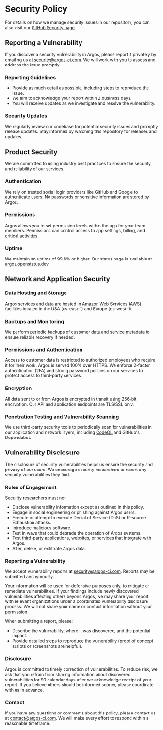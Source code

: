 # Security Policy

For details on how we manage security issues in our repository, you can also visit our [GitHub Security page](https://github.com/argos-ci/argos/security).

## Reporting a Vulnerability

If you discover a security vulnerability in Argos, please report it privately by emailing us at [security@argos-ci.com](mailto:security@argos-ci.com). We will work with you to assess and address the issue promptly.

### Reporting Guidelines

- Provide as much detail as possible, including steps to reproduce the issue.
- We aim to acknowledge your report within 2 business days.
- You will receive updates as we investigate and resolve the vulnerability.

### Security Updates

We regularly review our codebase for potential security issues and promptly release updates. Stay informed by watching this repository for releases and updates.

## Product Security

We are committed to using industry best practices to ensure the security and reliability of our services.

### Authentication

We rely on trusted social login providers like GitHub and Google to authenticate users. No passwords or sensitive information are stored by Argos.

### Permissions

Argos allows you to set permission levels within the app for your team members. Permissions can control access to app settings, billing, and critical activities.

### Uptime

We maintain an uptime of 99.8% or higher. Our status page is available at [argos.openstatus.dev](https://argos.openstatus.dev).

## Network and Application Security

### Data Hosting and Storage

Argos services and data are hosted in Amazon Web Services (AWS) facilities located in the USA (us-east-1) and Europe (eu-west-1).

### Backups and Monitoring

We perform periodic backups of customer data and service metadata to ensure reliable recovery if needed.

### Permissions and Authentication

Access to customer data is restricted to authorized employees who require it for their work. Argos is served 100% over HTTPS. We enforce 2-factor authentication (2FA) and strong password policies on our services to protect access to third-party services.

### Encryption

All data sent to or from Argos is encrypted in transit using 256-bit encryption. Our API and application endpoints are TLS/SSL only.

### Penetration Testing and Vulnerability Scanning

We use third-party security tools to periodically scan for vulnerabilities in our application and network layers, including [CodeQL](https://codeql.github.com/) and GitHub's Dependabot.

## Vulnerability Disclosure

The disclosure of security vulnerabilities helps us ensure the security and privacy of our users. We encourage security researchers to report any security vulnerabilities they find.

### Rules of Engagement

Security researchers must not:

- Disclose vulnerability information except as outlined in this policy.
- Engage in social engineering or phishing against Argos users.
- Execute or attempt to execute Denial of Service (DoS) or Resource Exhaustion attacks.
- Introduce malicious software.
- Test in ways that could degrade the operation of Argos systems.
- Test third-party applications, websites, or services that integrate with Argos.
- Alter, delete, or exfiltrate Argos data.

### Reporting a Vulnerability

We accept vulnerability reports at [security@argos-ci.com](mailto:security@argos-ci.com). Reports may be submitted anonymously.

Your information will be used for defensive purposes only, to mitigate or remediate vulnerabilities. If your findings include newly discovered vulnerabilities affecting others beyond Argos, we may share your report with relevant organizations under a coordinated vulnerability disclosure process. We will not share your name or contact information without your permission.

When submitting a report, please:

- Describe the vulnerability, where it was discovered, and the potential impact.
- Provide detailed steps to reproduce the vulnerability (proof of concept scripts or screenshots are helpful).

### Disclosure

Argos is committed to timely correction of vulnerabilities. To reduce risk, we ask that you refrain from sharing information about discovered vulnerabilities for 90 calendar days after we acknowledge receipt of your report. If you believe others should be informed sooner, please coordinate with us in advance.

### Contact

If you have any questions or comments about this policy, please contact us at [contact@argos-ci.com](mailto:contact@argos-ci.com). We will make every effort to respond within a reasonable timeframe.
